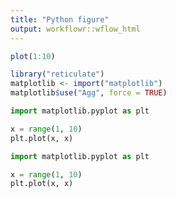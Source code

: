 ```yaml
---
title: "Python figure"
output: workflowr::wflow_html
---
```


```r
plot(1:10)
```

```r
library("reticulate")
matplotlib <- import("matplotlib")
matplotlib$use("Agg", force = TRUE)
```

```python
import matplotlib.pyplot as plt

x = range(1, 10)
plt.plot(x, x)
```

```python
import matplotlib.pyplot as plt

x = range(1, 10)
plt.plot(x, x)
```
